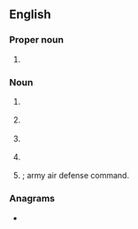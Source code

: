==English==

===Proper noun===
{{en-proper noun}}

# {{initialism of|en|{{w|American Association of Dental Consultants}}}}

===Noun===
{{en-noun}}

# {{lb|en|military}} {{initialism of|en|area air defense commander}}
# {{lb|en|military}} {{initialism of|en|air aide-de-camp}}
# {{lb|en|military}} {{initialism of|en|anti-aircraft defense commander}}
# {{lb|en|military}} {{initialism of|en|area air defense commander}}
# {{lb|en|military}} {{initialism of|en|army air defense commander}}; army air defense command.

===Anagrams===
* {{anagrams|en|a=aacd|AACD|ACDA|Acad.|DACA|DCAA|acad|acad.}}